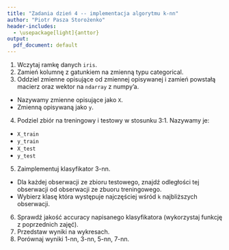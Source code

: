 ```yaml
---
title: "Zadania dzień 4 -- implementacja algorytmu k-nn"
author: "Piotr Pasza Storożenko"
header-includes:
  - \usepackage[light]{anttor}
output:
  pdf_document: default
---
```


1. Wczytaj ramkę danych `iris`.
2. Zamień kolumnę z gatunkiem na zmienną typu categorical.
3. Oddziel zmienne opisujące od zmiennej opisywanej i zamień powstałą macierz oraz wektor na `ndarray` z numpy'a.
  * Nazywamy zmienne opisujące jako `X`.
  * Zmienną opisywaną jako `y`.
4. Podziel zbiór na treningowy i testowy w stosunku 3:1. Nazywamy je:
  * `X_train`
  * `y_train`
  * `X_test`
  * `y_test`
5. Zaimplementuj klasyfikator 3-nn.
  * Dla każdej obserwacji ze zbioru testowego, znajdź odległości tej obserwacji od obserwacji ze zbuoru treningowego.
  * Wybierz klasę która występuje najczęściej wśród `k` najbliższych obserwacji.
6. Sprawdź jakość accuracy napisanego klasyfikatora (wykorzystaj funkcję z poprzednich zajęć).
7. Przedstaw wyniki na wykresach.
8. Porównaj wyniki 1-nn, 3-nn, 5-nn, 7-nn.